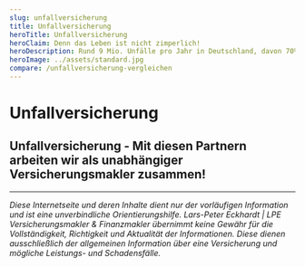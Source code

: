 ```yaml
---
slug: unfallversicherung
title: Unfallversicherung
heroTitle: Unfallversicherung
heroClaim: Denn das Leben ist nicht zimperlich!
heroDescription: Rund 9 Mio. Unfälle pro Jahr in Deutschland, davon 70% in der Freizeit und 30% im Beruf. Schützen Sie sich vor den finanziellen Folgen!
heroImage: ../assets/standard.jpg
compare: /unfallversicherung-vergleichen
---
```


<ProvenExpert />

# Unfallversicherung












<ContactAndCompareBox />
<ProvenExpert />

## Unfallversicherung - Mit diesen Partnern arbeiten wir als unabhängiger Versicherungsmakler zusammen!
<InsurancesBox title='Sachversicherungsgesellschaften'/>

---

_Diese Internetseite und deren Inhalte dient nur der vorläufigen Information und ist eine unverbindliche Orientierungshilfe. Lars-Peter Eckhardt | LPE Versicherungsmakler & Finanzmakler übernimmt keine Gewähr für die Vollständigkeit,
Richtigkeit und Aktualität der Informationen. Diese dienen ausschließlich der allgemeinen Information über eine Versicherung und mögliche Leistungs- und Schadensfälle._